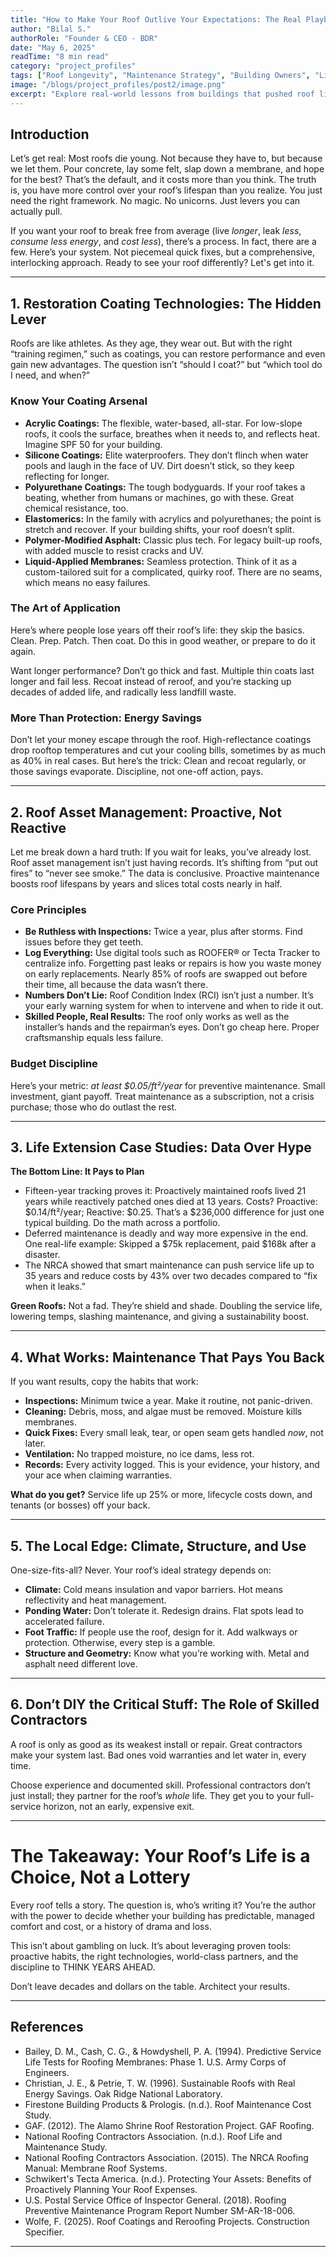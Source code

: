 ```yaml
---
title: "How to Make Your Roof Outlive Your Expectations: The Real Playbook for Extended Roof Life"
author: "Bilal S."
authorRole: "Founder & CEO - BDR"
date: "May 6, 2025"
readTime: "8 min read"
category: "project_profiles"
tags: ["Roof Longevity", "Maintenance Strategy", "Building Owners", "Lifecycle Planning"]
image: "/blogs/project_profiles/post2/image.png"
excerpt: "Explore real-world lessons from buildings that pushed roof life well beyond industry expectations. Learn the key strategies that turn 20-year roofs into 30-year performers without luck or wishful thinking."
---
```


## Introduction

Let’s get real: Most roofs die young. Not because they have to, but because we let them. Pour concrete, lay some felt, slap down a membrane, and hope for the best? That’s the default, and it costs more than you think. The truth is, you have more control over your roof’s lifespan than you realize. You just need the right framework. No magic. No unicorns. Just levers you can actually pull.

If you want your roof to break free from average (live *longer*, leak *less*, *consume less energy*, and *cost less*), there’s a process. In fact, there are a few. Here’s your system. Not piecemeal quick fixes, but a comprehensive, interlocking approach. Ready to see your roof differently? Let's get into it.

---

## 1. Restoration Coating Technologies: The Hidden Lever

Roofs are like athletes. As they age, they wear out. But with the right “training regimen,” such as coatings, you can restore performance and even gain new advantages. The question isn’t “should I coat?” but “which tool do I need, and when?”

### Know Your Coating Arsenal

- **Acrylic Coatings:** The flexible, water-based, all-star. For low-slope roofs, it cools the surface, breathes when it needs to, and reflects heat. Imagine SPF 50 for your building.
- **Silicone Coatings:** Elite waterproofers. They don’t flinch when water pools and laugh in the face of UV. Dirt doesn’t stick, so they keep reflecting for longer.
- **Polyurethane Coatings:** The tough bodyguards. If your roof takes a beating, whether from humans or machines, go with these. Great chemical resistance, too.
- **Elastomerics:** In the family with acrylics and polyurethanes; the point is stretch and recover. If your building shifts, your roof doesn’t split.
- **Polymer-Modified Asphalt:** Classic plus tech. For legacy built-up roofs, with added muscle to resist cracks and UV.
- **Liquid-Applied Membranes:** Seamless protection. Think of it as a custom-tailored suit for a complicated, quirky roof. There are no seams, which means no easy failures.

### The Art of Application

Here’s where people lose years off their roof’s life: they skip the basics. Clean. Prep. Patch. Then coat. Do this in good weather, or prepare to do it again.

Want longer performance? Don’t go thick and fast. Multiple thin coats last longer and fail less. Recoat instead of reroof, and you’re stacking up decades of added life, and radically less landfill waste.

### More Than Protection: Energy Savings

Don’t let your money escape through the roof. High-reflectance coatings drop rooftop temperatures and cut your cooling bills, sometimes by as much as 40% in real cases. But here’s the trick: Clean and recoat regularly, or those savings evaporate. Discipline, not one-off action, pays.

---

## 2. Roof Asset Management: Proactive, Not Reactive

Let me break down a hard truth: If you wait for leaks, you’ve already lost. Roof asset management isn’t just having records. It’s shifting from “put out fires” to “never see smoke.” The data is conclusive. Proactive maintenance boosts roof lifespans by years and slices total costs nearly in half.

### Core Principles

- **Be Ruthless with Inspections:** Twice a year, plus after storms. Find issues before they get teeth.
- **Log Everything:** Use digital tools such as ROOFER® or Tecta Tracker to centralize info. Forgetting past leaks or repairs is how you waste money on early replacements. Nearly 85% of roofs are swapped out before their time, all because the data wasn’t there.
- **Numbers Don’t Lie:** Roof Condition Index (RCI) isn’t just a number. It’s your early warning system for when to intervene and when to ride it out.
- **Skilled People, Real Results:** The roof only works as well as the installer’s hands and the repairman’s eyes. Don’t go cheap here. Proper craftsmanship equals less failure.

### Budget Discipline

Here’s your metric: *at least $0.05/ft²/year* for preventive maintenance. Small investment, giant payoff. Treat maintenance as a subscription, not a crisis purchase; those who do outlast the rest.

---

## 3. Life Extension Case Studies: Data Over Hype

**The Bottom Line: It Pays to Plan**

- Fifteen-year tracking proves it: Proactively maintained roofs lived 21 years while reactively patched ones died at 13 years. Costs? Proactive: $0.14/ft²/year; Reactive: $0.25. That’s a $236,000 difference for just one typical building. Do the math across a portfolio.
- Deferred maintenance is deadly and way more expensive in the end. One real-life example: Skipped a $75k replacement, paid $168k after a disaster.
- The NRCA showed that smart maintenance can push service life up to 35 years and reduce costs by 43% over two decades compared to “fix when it leaks.”

**Green Roofs:** Not a fad. They’re shield and shade. Doubling the service life, lowering temps, slashing maintenance, and giving a sustainability boost.

---

## 4. What Works: Maintenance That Pays You Back

If you want results, copy the habits that work:

- **Inspections:** Minimum twice a year. Make it routine, not panic-driven.
- **Cleaning:** Debris, moss, and algae must be removed. Moisture kills membranes.
- **Quick Fixes:** Every small leak, tear, or open seam gets handled *now*, not later.
- **Ventilation:** No trapped moisture, no ice dams, less rot.
- **Records:** Every activity logged. This is your evidence, your history, and your ace when claiming warranties.

**What do you get?** Service life up 25% or more, lifecycle costs down, and tenants (or bosses) off your back.

---

## 5. The Local Edge: Climate, Structure, and Use

One-size-fits-all? Never. Your roof’s ideal strategy depends on:

- **Climate:** Cold means insulation and vapor barriers. Hot means reflectivity and heat management.
- **Ponding Water:** Don’t tolerate it. Redesign drains. Flat spots lead to accelerated failure.
- **Foot Traffic:** If people use the roof, design for it. Add walkways or protection. Otherwise, every step is a gamble.
- **Structure and Geometry:** Know what you’re working with. Metal and asphalt need different love.

---

## 6. Don’t DIY the Critical Stuff: The Role of Skilled Contractors

A roof is only as good as its weakest install or repair. Great contractors make your system last. Bad ones void warranties and let water in, every time.

Choose experience and documented skill. Professional contractors don’t just install; they partner for the roof’s *whole* life. They get you to your full-service horizon, not an early, expensive exit.

---

# The Takeaway: Your Roof’s Life is a Choice, Not a Lottery

Every roof tells a story. The question is, who’s writing it? You’re the author with the power to decide whether your building has predictable, managed comfort and cost, or a history of drama and loss.

This isn’t about gambling on luck. It’s about leveraging proven tools: proactive habits, the right technologies, world-class partners, and the discipline to THINK YEARS AHEAD.

Don’t leave decades and dollars on the table. Architect your results.

---



## References

- Bailey, D. M., Cash, C. G., & Howdyshell, P. A. (1994). Predictive Service Life Tests for Roofing Membranes: Phase 1. U.S. Army Corps of Engineers.
- Christian, J. E., & Petrie, T. W. (1996). Sustainable Roofs with Real Energy Savings. Oak Ridge National Laboratory.
- Firestone Building Products & Prologis. (n.d.). Roof Maintenance Cost Study.
- GAF. (2012). The Alamo Shrine Roof Restoration Project. GAF Roofing.
- National Roofing Contractors Association. (n.d.). Roof Life and Maintenance Study.
- National Roofing Contractors Association. (2015). The NRCA Roofing Manual: Membrane Roof Systems.
- Schwikert's Tecta America. (n.d.). Protecting Your Assets: Benefits of Proactively Planning Your Roof Expenses.
- U.S. Postal Service Office of Inspector General. (2018). Roofing Preventive Maintenance Program Report Number SM-AR-18-006.
- Wolfe, F. (2025). Roof Coatings and Reroofing Projects. Construction Specifier.

---
